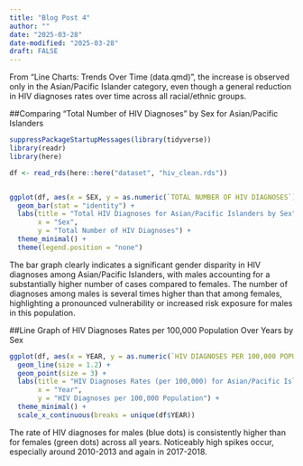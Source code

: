 ```yaml
---
title: "Blog Post 4"
author: ""
date: "2025-03-28"
date-modified: "2025-03-28"
draft: FALSE
---
```


From “Line Charts: Trends Over Time (data.qmd)”, the increase is observed only in the Asian/Pacific Islander category, even though a general reduction in HIV diagnoses rates over time across all racial/ethnic groups. 

##Comparing "Total Number of HIV Diagnoses" by Sex for Asian/Pacific Islanders
```r
suppressPackageStartupMessages(library(tidyverse))
library(readr)
library(here)

df <- read_rds(here::here("dataset", "hiv_clean.rds"))


ggplot(df, aes(x = SEX, y = as.numeric(`TOTAL NUMBER OF HIV DIAGNOSES`), fill = SEX)) +
  geom_bar(stat = "identity") +
  labs(title = "Total HIV Diagnoses for Asian/Pacific Islanders by Sex",
       x = "Sex",
       y = "Total Number of HIV Diagnoses") +
  theme_minimal() +
  theme(legend.position = "none")
```

The bar graph clearly indicates a significant gender disparity in HIV diagnoses among Asian/Pacific Islanders, with males accounting for a substantially higher number of cases compared to females. The number of diagnoses among males is several times higher than that among females, highlighting a pronounced vulnerability or increased risk exposure for males in this population.


##Line Graph of HIV Diagnoses Rates per 100,000 Population Over Years by Sex
```r
ggplot(df, aes(x = YEAR, y = as.numeric(`HIV DIAGNOSES PER 100,000 POPULATION`), color = SEX)) +
  geom_line(size = 1.2) +
  geom_point(size = 3) +
  labs(title = "HIV Diagnoses Rates (per 100,000) for Asian/Pacific Islanders by Sex",
       x = "Year",
       y = "HIV Diagnoses per 100,000 Population") +
  theme_minimal() +
  scale_x_continuous(breaks = unique(df$YEAR))

```

The rate of HIV diagnoses for males (blue dots) is consistently higher than for females (green dots) across all years. Noticeably high spikes occur, especially around 2010-2013 and again in 2017-2018.

